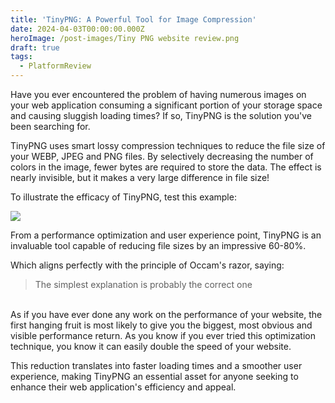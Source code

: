 ```yaml
---
title: 'TinyPNG: A Powerful Tool for Image Compression'
date: 2024-04-03T00:00:00.000Z
heroImage: /post-images/Tiny PNG website review.png
draft: true
tags:
  - PlatformReview
---
```


Have you ever encountered the problem of having numerous images on your web application consuming a significant portion of your storage space and causing sluggish loading times? If so, TinyPNG is the solution you've been searching for.

TinyPNG uses smart lossy compression techniques to reduce the file size of your WEBP, JPEG and PNG files. By selectively decreasing the number of colors in the image, fewer bytes are required to store the data. The effect is nearly invisible, but it makes a very large difference in file size!

To illustrate the efficacy of TinyPNG, test this example:

![](</post-images/Tiny PNG ILLUSTRATION.png>)

From a performance optimization and user experience point, TinyPNG is an invaluable tool capable of reducing file sizes by an impressive 60-80%.

Which aligns perfectly with the principle of Occam's razor, saying:

> The simplest explanation is probably the correct one

\
As if you have ever done any work on the performance of your website, the first hanging fruit is most likely to give you the biggest, most obvious and visible performance return. As you know if you ever tried this optimization technique, you know it can easily double the speed of your website.

This reduction translates into faster loading times and a smoother user experience, making TinyPNG an essential asset for anyone seeking to enhance their web application's efficiency and appeal.
